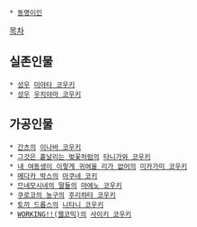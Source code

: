 * [[동명이인]]

[[목차]]

== 실존인물 ==
 * [[성우]] [[미야타 코우키]]
 * [[성우]] [[우치야마 코우키]]

== 가공인물 ==
 * [[간츠]]의 [[이나바 코우키]]
 * [[그것은 흩날리는 벚꽃처럼]]의 [[타니가와 코우키]]
 * [[내 여동생이 이렇게 귀여울 리가 없어]]의 [[미카가미 코우키]]
 * [[메다카 박스]]의 [[아쿠네 코키]]
 * [[므네모시네의 딸들]]의 [[마에노 코우키]]
 * [[쿠로코의 농구]]의 [[후리하타 코우키]]
 * [[토끼 드롭스]]의 [[니타니 코우키]]
 * [[WORKING!!(웹코믹)]]의 [[사이키 코우키]]
